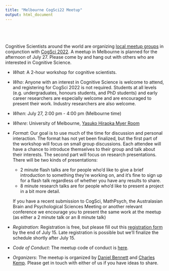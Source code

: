 ```yaml
---
title: "Melbourne CogSci22 Meetup"
output: html_document
---
```


<style type="text/css">

.title {
  display: none;
}

#getting-started img {
  margin-right: 10px;
}

</style>


<div class="row" style="padding-top: 40px;">
<div class="col-sm-12">

Cognitive Scientists around the world are organizing [local meetup groups]( 
https://cognitivesciencesociety.org/cogsci-2022-meetups/)
in conjunction with  [CogSci 2022](  https://cognitivesciencesociety.org/cogsci-2022/ ). A meetup in Melbourne is planned for the afternoon of July 27. Please come by and hang out with others who are interested in Cognitive Science. 

* *What*: A 2-hour workshop for cognitive scientists.

* *Who*: Anyone with an interest in Cognitive Science is welcome to attend, and registering for CogSci 2022 is not required. Students at all levels (e.g.\ undergraduates, honours students, and PhD students) and early career researchers are especially welcome and are encouraged to present their work. Industry researchers are also welcome.

* *When*: July 27, 2:00 pm - 4:00 pm (Melbourne time) 

* *Where*: University of Melbourne, [Yasuko Hiraoka Myer Room](
https://maps.unimelb.edu.au/parkville/building/158/yasuko-hiraoka-myer-room
)

* *Format*: Our goal is to use much of the time for discussion and personal interaction. The format has not yet been finalized, but the first part of the workshop will focus on small group discussions. Each attendee will have a chance to introduce themselves to their group and talk about their interests. The second part will focus on research presentations. There will be two kinds of presentations:
    * 2 minute flash talks are for people who'd like to give a brief introduction to something they're working on, and it's fine to sign up for a flash talk regardless of whether you have any results to share. 
    * 8 minute research talks are for people who'd like to present a project in a bit more detail. 
    
    If you have a recent submission to CogSci, MathPsych, the Australasian Brain and Psychological Sciences Meeting or another relevant conference we encourage you to present the same work at the meetup (as either a 2 minute talk or an 8 minute talk)


* *Registration*: Registration is free, but please fill out this [registration form]( https://docs.google.com/forms/d/e/1FAIpQLSfdwm1Sx2iDfqY1fzWmwZbE89nygGuQ03aKCNV3WKvk6jaGnA/viewform?usp=sf_link ) by the end of July 15. Late registration is possible but we'll finalize the schedule shortly after July 15. 

* *Code of Conduct*: The meetup code of conduct is [here]( codeofconduct.html ).

* *Organizers*: The meetup is organized by [Daniel Bennett]( https://bennett-daniel.github.io/ ) and [Charles Kemp]( http://www.charleskemp.com/ ). Please get in touch with either of us if you have ideas to share.

</div>
</div>
